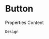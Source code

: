 

<!-- NOTES -->
<!-- Markdown as a child of JSX must be surrounded by empty lines. -->

# Button

<TabsState>
  <div id='Overview' title='Overview'>
    <MDXOverview />
  </div>
  <div id='Properties' title='Properties'>
                                                                                                                                                  
Properties Content

<ArgsTable of={Button} />

  </div>
  <div id='Design' title='Design'>

    Design

  </div>
  <div id='Demos' title='Demos'>
    <Stories title="" includePrimary />
  </div>
</TabsState>
